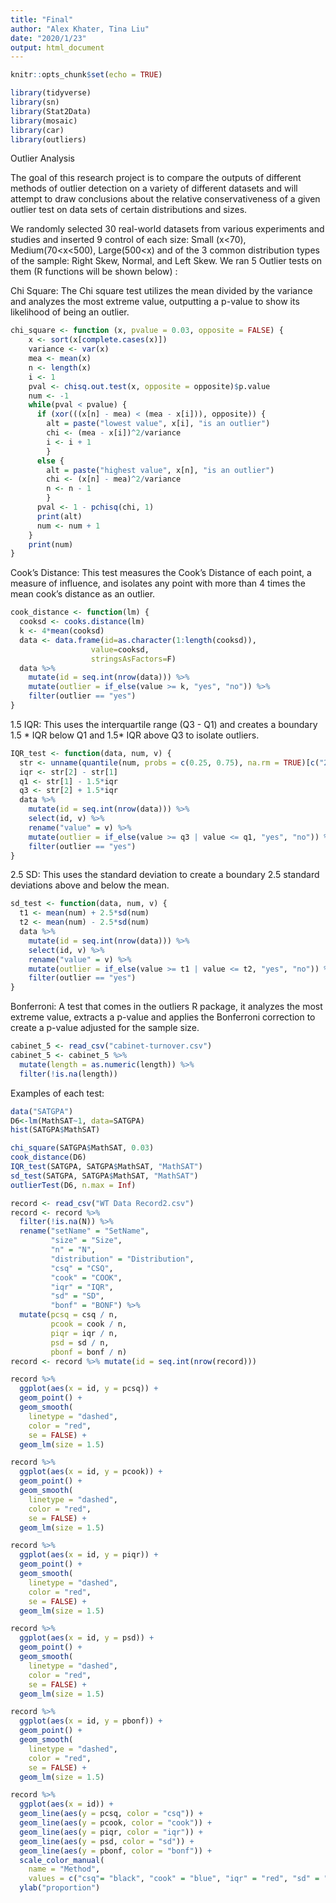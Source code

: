 ```yaml
---
title: "Final"
author: "Alex Khater, Tina Liu"
date: "2020/1/23"
output: html_document
---
```


```r
knitr::opts_chunk$set(echo = TRUE)
```

```r
library(tidyverse)
library(sn)
library(Stat2Data)
library(mosaic)
library(car)
library(outliers)
```
Outlier Analysis

The goal of this research project is to compare the outputs of different methods of outlier detection on a variety of different datasets and will attempt to draw conclusions about the relative conservativeness of a given outlier test on data sets of certain distributions and sizes. 

We randomly selected 30 real-world datasets from various experiments and studies and inserted 9 control of each size: Small (x<70), Medium(70<x<500), Large(500<x) and of the 3 common distribution types of the sample: Right Skew, Normal, and Left Skew. We ran 5 Outlier tests on them (R functions will be shown below) :


Chi Square: The Chi square test utilizes the mean divided by the variance and analyzes the most extreme value, outputting a p-value to show its likelihood of being an outlier.

```r
chi_square <- function (x, pvalue = 0.03, opposite = FALSE) {
    x <- sort(x[complete.cases(x)])
    variance <- var(x)
    mea <- mean(x)
    n <- length(x)
    i <- 1
    pval <- chisq.out.test(x, opposite = opposite)$p.value
    num <- -1
    while(pval < pvalue) {
      if (xor(((x[n] - mea) < (mea - x[i])), opposite)) {
        alt = paste("lowest value", x[i], "is an outlier")
        chi <- (mea - x[i])^2/variance
        i <- i + 1
        }
      else {
        alt = paste("highest value", x[n], "is an outlier")
        chi <- (x[n] - mea)^2/variance
        n <- n - 1
        }
      pval <- 1 - pchisq(chi, 1)
      print(alt)
      num <- num + 1
    }
    print(num)
}
```

Cook’s Distance: This test measures the Cook’s Distance of each point, a measure of influence, and isolates any point with more than 4 times the mean cook’s distance as an outlier.

```r
cook_distance <- function(lm) {
  cooksd <- cooks.distance(lm)
  k <- 4*mean(cooksd)
  data <- data.frame(id=as.character(1:length(cooksd)), 
                  value=cooksd, 
                  stringsAsFactors=F)
  data %>%
    mutate(id = seq.int(nrow(data))) %>%
    mutate(outlier = if_else(value >= k, "yes", "no")) %>%
    filter(outlier == "yes")
}
```

1.5 IQR: This uses the interquartile range (Q3 - Q1) and creates a boundary 1.5 * IQR below Q1 and 1.5* IQR above Q3 to isolate outliers.

```r
IQR_test <- function(data, num, v) {
  str <- unname(quantile(num, probs = c(0.25, 0.75), na.rm = TRUE)[c("25%", "75%")])
  iqr <- str[2] - str[1]
  q1 <- str[1] - 1.5*iqr
  q3 <- str[2] + 1.5*iqr
  data %>%
    mutate(id = seq.int(nrow(data))) %>%
    select(id, v) %>%
    rename("value" = v) %>%
    mutate(outlier = if_else(value >= q3 | value <= q1, "yes", "no")) %>%
    filter(outlier == "yes")
}
```

2.5 SD: This uses the standard deviation to create a boundary 2.5 standard deviations above and below the mean.

```r
sd_test <- function(data, num, v) {
  t1 <- mean(num) + 2.5*sd(num)
  t2 <- mean(num) - 2.5*sd(num)
  data %>%
    mutate(id = seq.int(nrow(data))) %>%
    select(id, v) %>%
    rename("value" = v) %>%
    mutate(outlier = if_else(value >= t1 | value <= t2, "yes", "no")) %>%
    filter(outlier == "yes")
}
```

Bonferroni: A test that comes in the outliers R package, it analyzes the most extreme value, extracts a p-value and applies the Bonferroni correction to create a p-value adjusted for the sample size.


```r
cabinet_5 <- read_csv("cabinet-turnover.csv")
cabinet_5 <- cabinet_5 %>%
  mutate(length = as.numeric(length)) %>% 
  filter(!is.na(length))
```


Examples of each test:

```r
data("SATGPA")
D6<-lm(MathSAT~1, data=SATGPA)
hist(SATGPA$MathSAT)
```


```r
chi_square(SATGPA$MathSAT, 0.03)
cook_distance(D6)
IQR_test(SATGPA, SATGPA$MathSAT, "MathSAT")
sd_test(SATGPA, SATGPA$MathSAT, "MathSAT")
outlierTest(D6, n.max = Inf)
```


```r
record <- read_csv("WT Data Record2.csv")
record <- record %>%
  filter(!is.na(N)) %>%
  rename("setName" = "SetName",
         "size" = "Size",
         "n" = "N",
         "distribution" = "Distribution",
         "csq" = "CSQ",
         "cook" = "COOK",
         "iqr" = "IQR",
         "sd" = "SD",
         "bonf" = "BONF") %>%
  mutate(pcsq = csq / n,
         pcook = cook / n,
         piqr = iqr / n,
         psd = sd / n,
         pbonf = bonf / n)
record <- record %>% mutate(id = seq.int(nrow(record)))
```


```r
record %>%
  ggplot(aes(x = id, y = pcsq)) +
  geom_point() +
  geom_smooth(
    linetype = "dashed",
    color = "red", 
    se = FALSE) +
  geom_lm(size = 1.5)
```

```r
record %>%
  ggplot(aes(x = id, y = pcook)) +
  geom_point() +
  geom_smooth(
    linetype = "dashed",
    color = "red", 
    se = FALSE) +
  geom_lm(size = 1.5)
```

```r
record %>%
  ggplot(aes(x = id, y = piqr)) +
  geom_point() +
  geom_smooth(
    linetype = "dashed",
    color = "red", 
    se = FALSE) +
  geom_lm(size = 1.5)
```

```r
record %>%
  ggplot(aes(x = id, y = psd)) +
  geom_point() +
  geom_smooth(
    linetype = "dashed",
    color = "red", 
    se = FALSE) +
  geom_lm(size = 1.5)
```

```r
record %>%
  ggplot(aes(x = id, y = pbonf)) +
  geom_point() +
  geom_smooth(
    linetype = "dashed",
    color = "red", 
    se = FALSE) +
  geom_lm(size = 1.5)
```


```r
record %>%
  ggplot(aes(x = id)) +
  geom_line(aes(y = pcsq, color = "csq")) +
  geom_line(aes(y = pcook, color = "cook")) +
  geom_line(aes(y = piqr, color = "iqr")) +
  geom_line(aes(y = psd, color = "sd")) +
  geom_line(aes(y = pbonf, color = "bonf")) +
  scale_color_manual( 
    name = "Method",
    values = c("csq"= "black", "cook" = "blue", "iqr" = "red", "sd" = "green", "bonf" = "orange")) +
  ylab("proportion")
```












